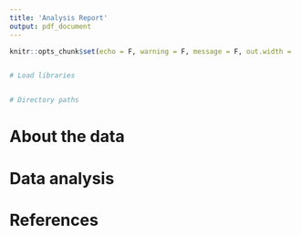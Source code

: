 ```yaml
---
title: 'Analysis Report'
output: pdf_document
---
```


```r
knitr::opts_chunk$set(echo = F, warning = F, message = F, out.width = '75%', fig.align = 'center')


# Load libraries


# Directory paths


```


# About the data



# Data analysis



# References

